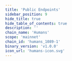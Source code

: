 ```yaml
---
title: 'Public Endpoints'
sidebar_position: 9
hide_title: true
hide_table_of_contents: true
description: ''
chain_name: 'Humans'
scope: 'mainnet'
chain_id: 'humans_1089-1'
binary_version: 'v1.0.0'
icon_url: 'humans-icon.svg'
---
```



<PageTitle
  iconUrl="img/humans-icon.svg"
  title="Humans Public Endpoints"
  chainId="humans_1089-1"
  version="v1.0.0"
/>

<PublicEndpoints
  chainId="humans_1089-1"
  primaryRpcUrl="https://humans-rpc.noders.services"
  primaryApiUrl="https://humans-api.noders.services"
  primaryGrpcUrl="humans-grpc.noders.services:443"
  primaryJsonRpcUrl=""
/>